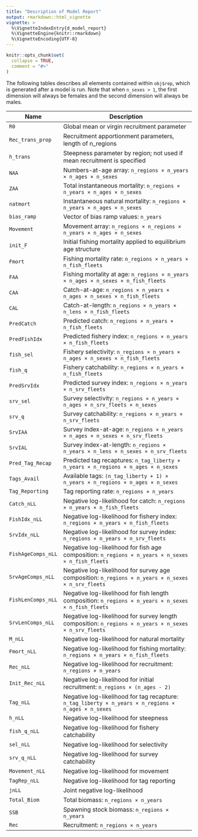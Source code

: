 ```yaml
---
title: "Description of Model Report"
output: rmarkdown::html_vignette
vignette: >
  %\VignetteIndexEntry{d_model_report}
  %\VignetteEngine{knitr::rmarkdown}
  %\VignetteEncoding{UTF-8}
---
```


```r
knitr::opts_chunk$set(
  collapse = TRUE,
  comment = "#>"
)
```

The following tables describes all elements contained within `obj$rep`, which is generated after a model is run. Note that when `n_sexes > 1`, the first dimension will always be females and the second dimension will always be males.

| Name               | Description                                                                 |
|--------------------|-----------------------------------------------------------------------------|
| `R0`               | Global mean or virgin recruitment parameter                                  |
| `Rec_trans_prop`   | Recruitment apportionment parameters, length of n_regions                    |  
| `h_trans`          | Steepness parameter by region; not used if mean recruitment is specified     |
| `NAA`              | Numbers-at-age array: `n_regions × n_years × n_ages × n_sexes`              |
| `ZAA`              | Total instantaneous mortality: `n_regions × n_years × n_ages × n_sexes`     |
| `natmort`          | Instantaneous natural mortality: `n_regions × n_years × n_ages × n_sexes`   |
| `bias_ramp`        | Vector of bias ramp values: `n_years`                                       |
| `Movement`         | Movement array: `n_regions × n_regions × n_years × n_ages × n_sexes`        |
| `init_F`           | Initial fishing mortality applied to equilibrium age structure              |
| `Fmort`            | Fishing mortality rate: `n_regions × n_years × n_fish_fleets`               |
| `FAA`              | Fishing mortality at age: `n_regions × n_years × n_ages × n_sexes × n_fish_fleets` |
| `CAA`              | Catch-at-age: `n_regions × n_years × n_ages × n_sexes × n_fish_fleets`      |
| `CAL`              | Catch-at-length: `n_regions × n_years × n_lens × n_fish_fleets`             |
| `PredCatch`        | Predicted catch: `n_regions × n_years × n_fish_fleets`                      |
| `PredFishIdx`      | Predicted fishery index: `n_regions × n_years × n_fish_fleets`              |
| `fish_sel`         | Fishery selectivity: `n_regions × n_years × n_ages × n_sexes × n_fish_fleets` |
| `fish_q`           | Fishery catchability: `n_regions × n_years × n_fish_fleets`                 |
| `PredSrvIdx`       | Predicted survey index: `n_regions × n_years × n_srv_fleets`                |
| `srv_sel`          | Survey selectivity: `n_regions × n_years × n_ages × n_srv_fleets × n_sexes` |
| `srv_q`            | Survey catchability: `n_regions × n_years × n_srv_fleets`                   |
| `SrvIAA`           | Survey index-at-age: `n_regions × n_years × n_ages × n_sexes × n_srv_fleets` |
| `SrvIAL`           | Survey index-at-length: `n_regions × n_years × n_lens × n_sexes × n_srv_fleets` |
| `Pred_Tag_Recap`   | Predicted tag recaptures: `n_tag_liberty × n_years × n_regions × n_ages × n_sexes` |
| `Tags_Avail`       | Available tags: `(n_tag_liberty + 1) × n_years × n_regions × n_ages × n_sexes` |
| `Tag_Reporting`    | Tag reporting rate: `n_regions × n_years`                                   |
| `Catch_nLL`        | Negative log-likelihood for catch: `n_regions × n_years × n_fish_fleets`    |
| `FishIdx_nLL`      | Negative log-likelihood for fishery index: `n_regions × n_years × n_fish_fleets` |
| `SrvIdx_nLL`       | Negative log-likelihood for survey index: `n_regions × n_years × n_srv_fleets` |
| `FishAgeComps_nLL` | Negative log-likelihood for fish age composition: `n_regions × n_years × n_sexes × n_fish_fleets` |
| `SrvAgeComps_nLL`  | Negative log-likelihood for survey age composition: `n_regions × n_years × n_sexes × n_srv_fleets` |
| `FishLenComps_nLL` | Negative log-likelihood for fish length composition: `n_regions × n_years × n_sexes × n_fish_fleets` |
| `SrvLenComps_nLL`  | Negative log-likelihood for survey length composition: `n_regions × n_years × n_sexes × n_srv_fleets` |
| `M_nLL`            | Negative log-likelihood for natural mortality                               |
| `Fmort_nLL`        | Negative log-likelihood for fishing mortality: `n_regions × n_years × n_fish_fleets` |
| `Rec_nLL`          | Negative log-likelihood for recruitment: `n_regions × n_years`              |
| `Init_Rec_nLL`     | Negative log-likelihood for initial recruitment: `n_regions × (n_ages - 2)` |
| `Tag_nLL`          | Negative log-likelihood for tag recapture: `n_tag_liberty × n_years × n_regions × n_ages × n_sexes` |
| `h_nLL`            | Negative log-likelihood for steepness                                       |
| `fish_q_nLL`       | Negative log-likelihood for fishery catchability                            |
| `sel_nLL`          | Negative log-likelihood for selectivity                                     |
| `srv_q_nLL`        | Negative log-likelihood for survey catchability                             |
| `Movement_nLL`     | Negative log-likelihood for movement                                        |
| `TagRep_nLL`       | Negative log-likelihood for tag reporting                                   |
| `jnLL`             | Joint negative log-likelihood                                               |
| `Total_Biom`       | Total biomass: `n_regions × n_years`                                        |
| `SSB`              | Spawning stock biomass: `n_regions × n_years`                               |
| `Rec`              | Recruitment: `n_regions × n_years`                                          |


